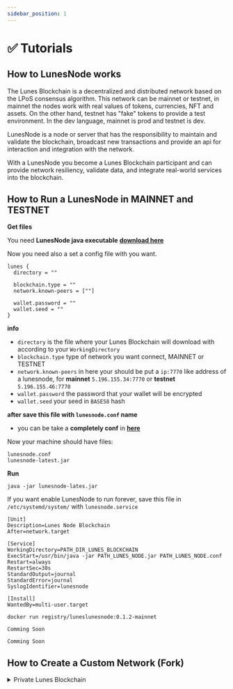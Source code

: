 ```yaml
---
sidebar_position: 1
---
```



# ✅ Tutorials

## How to LunesNode works

The Lunes Blockchain is a decentralized and distributed network based on the LPoS consensus algorithm. This network can be mainnet or testnet, in mainnet the nodes work with real values of tokens, currencies, NFT and assets. On the other hand, testnet has "fake" tokens to provide a test environment.
In the dev language, mainnet is prod and testnet is dev.

LunesNode is a node or server that has the responsibility to maintain and validate the blockchain, broadcast new transactions and provide an api for interaction and integration with the network.

With a LunesNode you become a Lunes Blockchain participant and can provide network resiliency, validate data, and integrate real-world services into the blockchain.

## How to Run a LunesNode in MAINNET and TESTNET

<Tabs>
  <TabItem value="🐧 Linux" label="🐧 Linux" default>

**Get files**

You need **LunesNode java executable** **[download here](https://github.com/lunes-platform/lunesnode/releases/download/v0.1.4/lunesnode-latest.jar)**

Now you need also a set a config file with you want.

```HOCON
lunes {
  directory = ""

  blockchain.type = ""
  network.known-peers = [""]

  wallet.password = ""
  wallet.seed = ""
}
```

**info**

- `directory` is the file where your Lunes Blockchain will download with according to your `WorkingDirectory`
- `blockchain.type` type of network you want connect, MAINNET or TESTNET
- `network.known-peers` in here your should be put a `ip:7770` like address of a lunesnode, for **mainnet** `5.196.155.34:7770` or **testnet** `5.196.155.46:7770`
- `wallet.password` the password that your wallet will be encrypted
- `wallet.seed` your seed in `BASE58` hash

**after save this file with `lunesnode.conf` name**

- you can be take a **completely conf** in **[here](https://github.com/lunes-platform/lunesnode/blob/master/src/main/resources/application.conf)**

Now your machine should have files:

```
lunesnode.conf
lunesnode-latest.jar
```

**Run**

```
java -jar lunesnode-lates.jar
```

If you want enable LunesNode to run forever, save this file in `/etc/systemd/system/` with `lunesnode.service`

```
[Unit]
Description=Lunes Node Blockchain
After=network.target

[Service]
WorkingDirectory=PATH_DIR_LUNES_BLOCKCHAIN
ExecStart=/usr/bin/java -jar PATH_LUNES_NODE.jar PATH_LUNES_NODE.conf
Restart=always
RestartSec=30s
StandardOutput=journal
StandardError=journal
SyslogIdentifier=lunesnode

[Install]
WantedBy=multi-user.target
```

</TabItem>

<TabItem value="🐳 Docker" label="🐳 Docker">

```
docker run registry/luneslunesnode:0.1.2-mainnet
```

</TabItem>

<TabItem value="🍎 MacOs" label="🍎 MacOs">

```
Comming Soon
```

</TabItem>

<TabItem value="🗑 Windows" label="🗑 Windows">

```
Comming Soon
```

</TabItem>

</Tabs>

## How to Create a Custom Network (Fork)

<details>
  <summary>Private Lunes Blockchain</summary>

**Changed genesis transactions**

```txt
Coming Soon
```

**Runnig and get signature of genesis transactions**

```txt
Coming Soon
```

**Add signature and Build your Node**

```txt
Coming Soon
```

</details>
